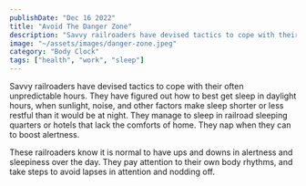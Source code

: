 ```yaml
---
publishDate: "Dec 16 2022"
title: "Avoid The Danger Zone"
description: "Savvy railroaders have devised tactics to cope with their often unpredictable hours. They have figured out how to best get sleep in daylight hours, when sunlight, noise, and other factors make sleep shorter or less restful than it would be at night."
image: "~/assets/images/danger-zone.jpeg"
category: "Body Clock"
tags: ["health", "work", "sleep"]
---
```

Savvy railroaders have devised tactics to cope with their often unpredictable hours. They have figured out how to best get sleep in daylight hours, when sunlight, noise, and other factors make sleep shorter or less restful than it would be at night. They manage to sleep in railroad sleeping quarters or hotels that lack the comforts of home. They nap when they can to boost alertness.

These railroaders know it is normal to have ups and downs in alertness and sleepiness over the day. They pay attention to their own body rhythms, and take steps to avoid lapses in attention and nodding off.